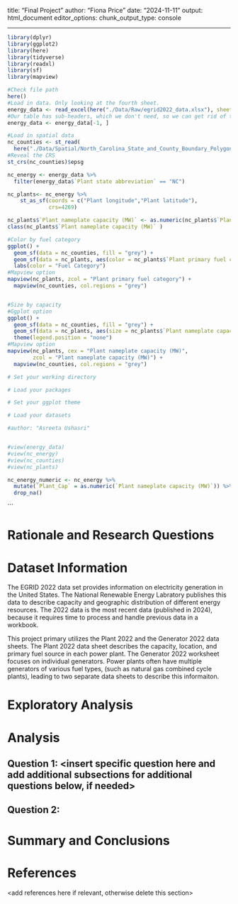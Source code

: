 \newpage
\tableofcontents 
\newpage
\listoftables 
\newpage
\listoffigures 
\newpage

title: "Final Project"
author: "Fiona Price"
date: "2024-11-11"
output: html_document
editor_options: 
  chunk_output_type: console
  
---

```r
library(dplyr)
library(ggplot2)
library(here)
library(tidyverse)
library(readxl)
library(sf)
library(mapview)
```

```r
#Check file path
here()
#Load in data. Only looking at the fourth sheet.
energy_data <- read_excel(here("./Data/Raw/egrid2022_data.xlsx"), sheet = 4)
#Our table has sub-headers, which we don't need, so we can get rid of that row.
energy_data <- energy_data[-1, ]

#Load in spatial data
nc_counties <- st_read(
  here("./Data/Spatial/North_Carolina_State_and_County_Boundary_Polygons.shp")) 
#Reveal the CRS
st_crs(nc_counties)$epsg
```

```r
nc_energy <- energy_data %>% 
  filter(energy_data$`Plant state abbreviation` == "NC")

nc_plants<- nc_energy %>% 
    st_as_sf(coords = c("Plant longitude","Plant latitude"), 
             crs=4269) 

nc_plants$`Plant nameplate capacity (MW)` <- as.numeric(nc_plants$`Plant nameplate capacity (MW)`)
class(nc_plants$`Plant nameplate capacity (MW)` )

#Color by fuel category
ggplot() +
  geom_sf(data = nc_counties, fill = "grey") +
  geom_sf(data = nc_plants, aes(color = nc_plants$`Plant primary fuel category`)) +
  labs(color = "Fuel Category")
#Mapview option
mapview(nc_plants, zcol = "Plant primary fuel category") +
  mapview(nc_counties, col.regions = "grey")


#Size by capacity
#Ggplot option
ggplot() +
  geom_sf(data = nc_counties, fill = "grey") +
  geom_sf(data = nc_plants, aes(size = nc_plants$`Plant nameplate capacity (MW)`)) + 
  theme(legend.position = "none")
#Mapview option
mapview(nc_plants, cex = "Plant nameplate capacity (MW)",
        zcol = "Plant nameplate capacity (MW)") +
  mapview(nc_counties, col.regions = "grey")

# Set your working directory

# Load your packages

# Set your ggplot theme

# Load your datasets

#author: "Asreeta Ushasri"


#view(energy_data)
#view(nc_energy)
#view(nc_counties)
#view(nc_plants)

nc_energy_numeric <- nc_energy %>%
  mutate(`Plant_Cap` = as.numeric(`Plant nameplate capacity (MW)`)) %>% 
  drop_na()


```

```


# Rationale and Research Questions



\newpage

# Dataset Information

The EGRID 2022 data set provides information on electricity generation in the United States. The National Renewable Energy Labratory publishes this data to describe capacity and geographic distribution of different energy resources. The 2022 data is the most recent data (published in 2024), because it requires time to process and handle previous data in a workbook.

This project primary utilizes the Plant 2022 and the Generator 2022 data sheets. The Plant 2022 data sheet describes the capacity, location, and primary fuel source in each power plant. The Generator 2022 worksheet focuses on individual generators. Power plants often have multiple generators of various fuel types, (such as natural gas combined cycle plants), leading to two separate data sheets to describe this informaiton.




\newpage

# Exploratory Analysis 



\newpage

# Analysis



## Question 1: <insert specific question here and add additional subsections for additional questions below, if needed>

## Question 2: 




\newpage

# Summary and Conclusions


\newpage

# References
<add references here if relevant, otherwise delete this section> 

